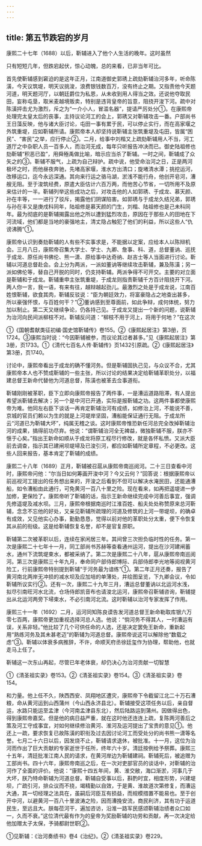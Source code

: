```yaml
---
---
---
```

title: 第五节跌宕的岁月
---



康熙二十七年（1688）以后，靳辅进入了他个人生活的晚年。这时虽然

只有短短几年，但跌宕起伏，惊心动魄，总的来看，已非当年可比。

首先使靳辅感到窘迫的是这年正月，江南道御史郭琇上疏劾靳辅治河多年，听命陈潢，今天议筑堤，明天议挑浚，浪费银钱数百万，没有终止之期。又指责他今天题河道，明天题河厅，以朝廷爵位为私恩，从未收到用人得当之效。还说他夺取民田，妄称屯垦，取米麦越境贩卖，特别是违背皇帝的旨意，阻挠开浚下河。疏中对陈潢抨击尤为激烈，斥之为“一介小人，冒滥名器”，提请严厉处分①。在康熙帝处理完太皇太后的丧事，主持议论河工的会上，郭琇又对靳辅攻击一番。户部尚书王日藻反映，他与诸大臣讨论，屯田一事有累于民，可以停止实行，而在高家堰之外筑重堤，应如靳辅所请。康熙帝本人却坚持说靳辅主张筑重堤及屯田，皆属“困民”、“害民”之举，应行停止②。二月，给事中刘楷又上疏劾靳辅用人不当，河工道厅之中杂职人员一百多人，而治河无成，每年只听报告冲决而已。御史陆祖修也劾靳辅“积恶已盈”，用舜殛禹做比喻，暗示应当杀了靳辅。一时之间，靳辅成了众矢之的③。靳辅不服气，上疏为自己辩护。疏中说，他受命治河之日，正是两河极坏之时，而他昼夜奔驰，先堵高家堰，淮水方出清口；旋堵清水潭；挑挖运河，改移运口，迄今永远深通。其向来行运之骆马湖，淤浅不能行舟，他创开皂河，漕艘无阻。至于浚筑经费，原遣大臣估计六百万两，而他苦心节省，一切所用不及原来估计的一半。靳辅列举这些成功之后，对攻击他的人如郭琇、于成龙、慕天颜、孙在丰等，一一进行了驳斥，揭露他们阴谋陷害。如郭琇与于成龙久结兄弟，郭琇与孙在丰又是庚戌科同年，陆祖修是慕天颜的门生，刘楷、陆祖修也是己未科同年。最为彻底的是靳辅揭露出他之所以遭到猛烈攻击，原因在于那些人的田地在下河流域，他们都是当地的豪强地主，清丈隐占触犯了他们的利益，所以这些人“仇谤沸腾”①。

康熙帝认识到奏劾靳辅的人有些不实事求是，不能据以定案，应给本人以陈辩机会。三月八日，康熙帝召集大学士、学士、九卿、詹事、科、道，总督董讷、巡抚于成龙、原任尚书佛伦、熊一潇、原给事中达奇纳、赵吉士等人当面进行讨论。靳辅以河道总督赴会。会上分为两派，一派如董讷等继续攻击靳辅，兼及陈潢；另一派如佛伦等，替自己开脱的同时，仍支持靳辅。两派争得不可开交。主要的对立面是靳辅和于成龙。靳辅重申主张筑重堤，于成龙则指责靳辅千方百计阻挠开下河。两人你一言，我一语，有来有往，越辩越起劲儿。最激烈之处是于成龙说，江南百姓恨靳辅，欲食其肉，靳辅反驳说：“臣为朝廷效力，将富豪隐占之地查出甚多，所以豪强怀恨，与百姓何干？”②董讷感到至尊面前，如此争辩，成何体统，努力加以制止。第二天又继续争论，仍各持己见。于成龙又提出一个新的问题，说靳辅为治河向民间派柳枝不对。靳辅反问道：“柳枝不用于河上，将用于何地？”在这次

①《国朝耆献类征初编·国史馆靳辅传》卷155。②《康熙起居注》第3册，页1724。③康熙当时说：“今因靳辅被参，而议论其过者甚多。”见《康熙起居注》第3册，页1733。①《清代七百名人传·靳辅传》页1432引原疏。②《康熙起居注》第3册，页1740。

讨论中，康熙帝看出于成龙的确不懂河务。但是靳辅固执己见，与众议不合，尤其康熙帝本人也不赞成靳辅的一些主张，所以讨论的结果决定给靳辅革职处分，以福建总督王新命代替他为河道总督，陈潢也被革去佥事道衔。

靳辅刚刚被革职，臣下立即向康熙帝报告了两件事，一是漕运道路阻滞，有人提出希望派靳辅去解决；另一个是中河已开通，实际是报靳辅之功。这两件事都使康熙帝为难。他同左右臣下谈话一再肯定靳辅治河有成绩，如修治上河，不能说不善，京城的官员们赖以为生的就是上河堤岸坚固，漕船能保证通行无阻。于成龙所云“河道已为靳辅大坏”，纯属无稽之谈。这时康熙帝惟恐新任河总完全改掉靳辅治河的成果，搞得前功尽弃。他说：“谓靳辅治河全无裨益，微独靳辅不服，朕亦不惬于心矣。”指出王新命如顺从于成龙将原工程尽行修改，就是各怀私愤。又派大臣前去调查，指示其已建闸坝堤埽及已浚引河，都应如靳辅所定章程，不必更改。这些人回来报告，基本肯定了靳辅的成绩。

康熙二十八年（1689）正月，靳辅被召扈从康熙帝南巡阅河。二十三日查看中河时，康熙帝问他：“尔当日如何筹画开浚中河？今又云何？”回答说：根据康熙帝以前巡视河工提出的任务想出来的，开浚之后看到不但可以解决水淹民田，还能通漕船，如令漕船由此通行，可免黄河一百八十里之险。现在看来，如再把遥堤进一步加修，更保险了。康熙帝听了靳辅的话，指示王新命继续完成中河善后事宜，强调先修遥堤及减水坝。三月，康熙帝根据南巡时江淮百姓、船夫处处称赞原来总河靳辅，念念不忘他的好处，又亲见靳辅所疏理的河道及修筑的上河一带堤坝，的确卓有成效，又见他实心办事，勤勤恳恳，觉得以前对他的革职处分太重，便下令恢复其从前的衔级。这是给靳辅恢复名誉，却不是官复原职。

靳辅第二次被革职以后，连续在家闲居三年。其间曾三次担负临时性的任务。第一次是康熙二十七年十一月，同工部尚书苏赫等查看通州运河，提出在沙河建闸蓄水，通州下流筑堤束水，都被采纳了。第二次是康熙二十八年，扈从康熙帝南巡阅河。第三次是康熙三十年九月，奉命同户部侍郎博际、兵部侍郎李光地等阅视黄河险工，行前康熙帝特别提到靳辅“于河务最为谙练”①。第二年正月还奏，报告了黄河南北两岸无冲损的减水坝及应加培的单薄处，并绘图呈览，下九卿会议，令如靳辅所议实行②。还有一次，康熙二十九年三月，漕运总督董讷以北运河水浅，拟尽引南旺河水北流，仓场侍郎凯音布也请浚北运河，康熙帝召靳辅咨询，靳辅提出从北运河两旁下埽束水，不必引南河北流。这时靳辅以治河专家发挥了作用。

康熙三十一年（1692）二月，运河同知陈良谟告发河道总督王新命勒取库银六万零七百两，康熙帝更加重视选择河总人选。他说：“倘河务不得其人，一时漕运有误，关系非轻。”他比较了几个可供任命的人选，还是决定罢免王新命，重新起用“熟练河务及其未甚老迈”的靳辅为河道总督。康熙帝说这可以解除他“数载之虑”③。靳辅以体衰多病推辞，不许，命顺天府丞徐廷玺作为协理，帮助他，也就走马上任了。

靳辅这一次东山再起，尽管已年老体衰，却仍决心为治河贡献一切智慧

①《清圣祖实录》卷153。②《清圣祖实录》卷154。③《清圣祖实录》卷154。

和力量。他上任不久，陕西西安、凤翔地区遭灾，康熙帝下令截留江北二十万石漕粮，命从黄河运到山西蒲州（今山西永济县北）。靳辅接受这项任务以后，亲自督运，水路只能运至孟津（今河南孟津县东北），然后陆路运到蒲州。因做得出色，得到康熙帝嘉奖。但是他的病日益严重，就在这时他还连连上疏，复陈两河善后之策及河工守成事宜，对如何继续修治黄河、淮河及运河提出了宝贵的意见①。他还上一疏，要求恢复已故陈潢的职衔及过去因讨论河工而受处分的尚书熊一潇等名誉。七月二十六日以后，因发烧不止，靳辅请求退休，被批准。十一月，这位为治河而作出了巨大贡献的专家逝世于任所，终年六十岁。清廷按例给予祭葬。康熙三十五年，清廷批准江南人民的请求，在黄河岸边为靳辅建祠。靳辅死后，被追赠为工部尚书。四十六年，康熙帝南巡之后，在一次对吏部官员的谈话中，对靳辅的治河作了全面的评价。他说：“康熙十四五年间，黄、淮交敝，海口渐淤，河事几于大坏，朕乃特命靳辅为河道总督。靳辅自受事以后，斟酌时宜，相度形势，兴建堤坝，广疏引河，排众议而不挠，竭精勤以自效，于是黄、淮故道次第修复，而漕运大通，其一切经理之法具在，虽嗣后河臣互有损益，而规模措置不能易也。至于创开中河，以避黄河一百八十里波涛之险，因而漕挽安流，商民利济，其有功于运道民生，至远且大。朕每莅河干，遍加咨访，沿淮一路军民感颂靳辅治绩者众口如一，久而不衰。”这位清代最有作为的皇帝为奖励靳辅的功劳和贡献，再一次决定给他加赠太子太保，予骑都尉世职②。

①见靳辅：《治河奏绩书》卷4《治纪》。②《清圣祖实录》卷229。
